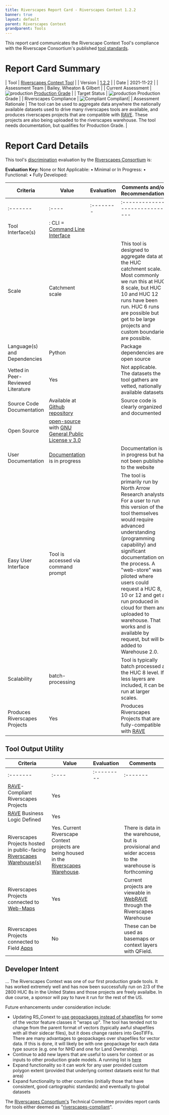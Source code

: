 ```yaml
---
title: Riverscapes Report Card - Riverscapes Context 1.2.2
banner: true
layout: default
parent: Riverscapes Context
grandparent: Tools
---
```


This report card communicates the Riverscape Context Tool's compliance with the Riverscape Consortium's published [tool standards](https://riverscapes.net/Tools).

# Report Card Summary

| Tool | [Riverscapes Context Tool](https://tools.riverscapes.net/rscontext) |
| Version | [1.2.2](https://github.com/Riverscapes/riverscapes-tools/tree/master/packages/rscontext) |
| Date | 2021-11-22 |
| Assessment Team | Bailey, Wheaton & Gilbert |
| Current Assessment | ![production](https://raw.githubusercontent.com/Riverscapes/riverscapes-website/master/assets/img/tools/grade/TRL_6_32p.png) [Production Grade](https://riverscapes.net/Tools/#tool-grade) |
| Target Status | ![production](https://raw.githubusercontent.com/Riverscapes/riverscapes-website/master/assets/img/tools/grade/TRL_6_32p.png) Production Grade |
| Riverscapes Compliance | ![Compliant](https://riverscapes.net/assets/img/rc/RiverscapesCompliant_24.png) Compliant|
| Assessment Rationale | The tool can be used to aggregate data anywhere the nationally available datasets used to drive many riverscapes tools are available, and produces riverscapes projects that are compatible with [RAVE](https://rave.riverscapes.net). These projects are also being uploaded to the riverscapes warehouse. The tool needs documentation, but qualifies for Production Grade. |


# Report Card Details

This tool's [discrimination](https://riverscapes.net/Tools/#model-discrimination) evaluation by the [Riverscapes Consortium](https://riverscapes.net) is:

**Evaluation Key:**
None or Not Applicable: <i class="fa fa-battery-empty" aria-hidden="true"></i> •
Minimal or In Progress: <i class="fa fa-battery-quarter" aria-hidden="true"></i> •
Functional: <i class="fa fa-battery-half" aria-hidden="true"></i> •
Fully Developed: <i class="fa fa-battery-full" aria-hidden="true"></i>  

| Criteria | Value | Evaluation | Comments and/or Recommendations |
|----------|-------|------------|---------------------------------|
| :------- | :---- | :--------  | :------------------------------ |
| Tool Interface(s) | <i class="fa fa-terminal" aria-hidden="true"></i> : CLI = [Command Line Interface](https://en.wikipedia.org/wiki/Command-line_interface) | <i class="fa fa-battery-full" aria-hidden="true"></i> |  |
| Scale | Catchment scale | <i class="fa fa-battery-full" aria-hidden="true"></i> | This tool is designed to aggregate data at the HUC catchment scale. Most commonly we run this at HUC 8 scale, but HUC 10 and HUC 12 runs have been run. HUC 6 runs are possible but get to be large projects and custom boundaries are possible. |
| Language(s) and Dependencies | Python | <i class="fa fa-battery-full" aria-hidden="true"></i> | Package dependencies are open source |
| Vetted in Peer-Reviewed Literature | Yes | <i class="fa fa-battery-full" aria-hidden="true"></i> | Not applicable. The datasets the tool gathers are vetted, nationally available datasets. |
| Source Code Documentation | Available at [Github repository](https://github.com/Riverscapes/riverscaps-tools/rscontext)<i class="fa fa-github" aria-hidden="true"></i> | <i class="fa fa-battery-full" aria-hidden="true"></i> | Source code is clearly organized and documented |
| Open Source | [open-source](https://github.com/Riverscapes/riverscaps-tools/rscontext) <i class="fa fa-github" aria-hidden="true"></i> with [GNU General Public License v 3.0](https://github.com/Riverscapes/riverscapes-tools/blob/master/LICENSE) | <i class="fa fa-battery-full" aria-hidden="true"></i> | |
| User Documentation | [Documentation](http://tools.riverscapes.net/channel/) is in progress | <i class="fa fa-battery-quarter" aria-hidden="true"></i> | Documentation is in progress but has not been published to the website |
| Easy User Interface | Tool is accessed via command prompt | <i class="fa fa-battery-quarter" aria-hidden="true"></i> | The tool is primarily run by North Arrow Research analysts. For a user to run this version of the tool themselves would require advanced understanding (programming capability) and significant documentation on the process. A "web-store" was piloted where users could request a HUC 8, 10 or 12 and get a run produced in cloud for them and uploaded to warehouse. That works and is available by request, but will be added to Warehouse 2.0. |
| Scalability | batch-processing | <i class="fa fa-battery-full" aria-hidden="true"></i> | Tool is typically batch processed at the HUC 8 level. If less layers are included, it can be run at larger scales. |
| Produces Riverscapes Projects | Yes | <i class="fa fa-battery-full" aria-hidden="true"></i> | Produces Riverscapes Projects that are fully-compatible with [RAVE](https://rave.riverscapes.net) |

## Tool Output Utility

| Criteria | Value | Evaluation | Comments |
|----------|-------|------------|----------|
| :------- | :---- | :--------- | :------- |
| [RAVE](https://rave.riverscapes.net)- Compliant Riverscapes Projects | Yes | <i class="fa fa-battery-full" aria-hidden="true"></i> | |
| [RAVE](https://rave.riverscapes.net) Business Logic Defined | Yes | <i class="fa fa-battery-full" aria-hidden="true"></i> |  |
| Riverscapes Projects hosted in public-facing [Riverscapes Warehouse(s)](https://riverscapes.net/Data_Warehouses/#warehouse-explorer-concept) | Yes. Current Riverscape Context projects are being housed in the [Riverscapes Warehouse](https://data.riverscapes.net). | <i class="fa fa-battery-half" aria-hidden="true"></i> | There is data in the warehouse, but is provisional and wider access to the warehouse is forthcoming |
| Riverscapes Projects connected to [Web-Maps](https://riverscapes.net/Data_Warehouses#web-maps) <i class="fa fa-map-o" aria-hidden="true"></i> | Yes | <i class="fa fa-battery-full" aria-hidden="true"></i> | Current projects are viewable in [WebRAVE](https://rave.riverscapes.net/Download/install_webrave.html) through the Riverscapes Warehouse |
| Riverscapes Projects connected to Field [Apps](https://riverscapes.net//Data_Warehouses#apps---pwas)  | No | <i class="fa fa-battery-quarter" aria-hidden="true"></i> | These can be used as basemaps or context layers with QField. |

## Developer Intent
...
The Riverscapes Context was one of our first production grade tools. It has worked extremely well and has now been successfully run on 2/3 of the 2800 HUC 8s in the United States and those projects are freely availalbe. In due course, a sponsor will pay to have it run for the rest of the US. 

Future enhancements under consideration include:
- Updating RS_Conext to [use geopackages instead of shapefiles](https://github.com/Riverscapes/riverscapes-tools/issues/135) for some of the vector feature classes it "wraps up". The tool has tended not to change from the parent format of vectors (typically awful shapefiles with all their sidecar files), but it does change rasters into GeoTIFFs. There are many advantages to geopackages over shapefiles for vector data. If this is done, it will likely be with one geopackage for each data type source (e.g. one for NHD and one for Land Ownership). 
- Continue to add new layers that are useful to users for context or as inputs to other production grade models. A running list is [here]( https://github.com/Riverscapes/riverscapes-tools/issues?q=is%3Aopen+is%3Aissue+label%3Aenhancement+label%3Apkg%3ARS-Context)
- Expand functionality so it can work for any user provided custom polygon extent (provided that underlyng context datasets exist for that area)
- Expand functionality to other countries (initially those that have consistent, good cartographic standards) and eventually to global datasets



<a href="https://riverscapes.net"></a>
The [Riverscapes Consortium's](https://riverscapes.net) Technical Committee provides report cards for tools either deemed as "[riverscapes-compliant](https://riverscapes.net/Tools/#riverscapes-compliant)".
